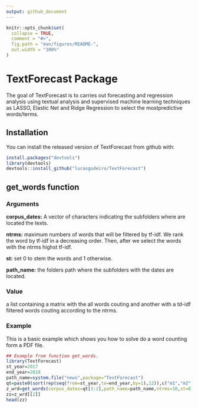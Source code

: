 ```yaml
---
output: github_document
---
```


<!-- README.md is generated from README.Rmd. Please edit that file -->

```r
knitr::opts_chunk$set(
  collapse = TRUE,
  comment = "#>",
  fig.path = "man/figures/README-",
  out.width = "100%"
)
```
# TextForecast Package

The goal of TextForecast is to carries out forecasting and regression analysis using textual analysis and supervised machine learning techniques as LASSO, Elastic Net and Ridge Regression to select the mostpredictive words/terms.

## Installation

You can install the released version of TextForecast from github with:

``` r
install.packages("devtools")
library(devtools)
devtools::install_github("lucasgodeiro/TextForecast")
```

## get_words function 

### Arguments 

**corpus_dates:** A vector of characters indicating the subfolders where are located the texts.

**ntrms:** maximum numbers of words  that will be filtered by tf-idf. We rank the word by tf-idf in a decreasing order. Then, after we 
select the words with the ntrms highst tf-idf.

**st:** set 0 to stem the words and 1 otherwise.

**path_name:** the folders path where the subfolders with the dates are located.

### Value 

a list containing  a matrix with the all words couting and another with a td-idf filtered words couting according to the ntrms.

### Example

This is a basic example which shows you how to solve do a word counting form a PDF file. 

```r
## Example from function get_words. 
library(TextForecast)
st_year=2017
end_year=2018
path_name=system.file("news",package="TextForecast")
qt=paste0(sort(rep(seq(from=st_year,to=end_year,by=1),12)),c("m1","m2","m3","m4","m5","m6","m7","m8","m9","m10","m11","m12"))
z_wrd=get_words(corpus_dates=qt[1:2],path_name=path_name,ntrms=10,st=0)
zz=z_wrd[[2]]
head(zz)
```

